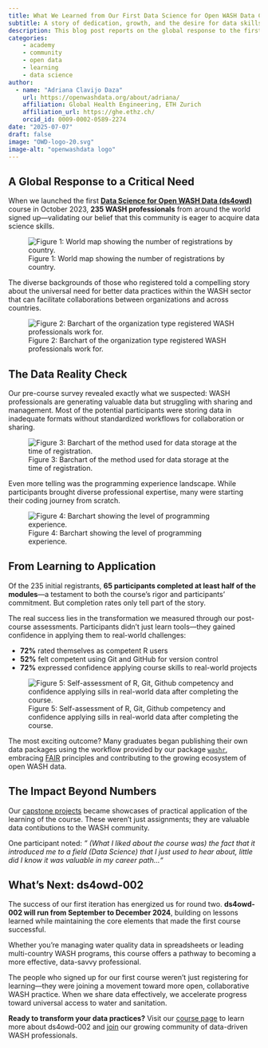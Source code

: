 ```yaml
---
title: What We Learned from Our First Data Science for Open WASH Data Course
subtitle: A story of dedication, growth, and the desire for data skills in the WASH community.
description: This blog post reports on the global response to the first Data Science for Open WASH Data (ds4owd) course launched in October 2023, which attracted WASH professionals worldwide. The post examines participants' backgrounds, data management challenges, and learning outcomes, while announcing the upcoming second iteration of the course running from September to December 2024.
categories:
    - academy
    - community
    - open data
    - learning
    - data science
author: 
  - name: "Adriana Clavijo Daza"
    url: https://openwashdata.org/about/adriana/
    affiliation: Global Health Engineering, ETH Zurich
    affiliation_url: https://ghe.ethz.ch/
    orcid_id: 0009-0002-0589-2274
date: "2025-07-07"
draft: false
image: "OWD-logo-20.svg"
image-alt: "openwashdata logo"
---
```


## A Global Response to a Critical Need

When we launched the first [**Data Science for Open WASH Data (ds4owd)**](https://ds4owd-001.github.io/website/) course in October 2023, **235 WASH professionals** from around the world signed up—validating our belief that this community is eager to acquire data science skills.

![Figure 1: World map showing the number of registrations by country.](plot-countries-1.png)

The diverse backgrounds of those who registered told a compelling story about the universal need for better data practices within the WASH sector that can facilitate collaborations between organizations and across countries.

![Figure 2: Barchart of the organization type registered WASH professionals work for.](plot-organisation-1.png)

## The Data Reality Check

Our pre-course survey revealed exactly what we suspected: WASH professionals are generating valuable data but struggling with sharing and management. Most of the potential participants were storing data in inadequate formats without standardized workflows for collaboration or sharing.

![Figure 3: Barchart of the method used for data storage at the time of registration.](plot-storage-1.png)

Even more telling was the programming experience landscape. While participants brought diverse professional expertise, many were starting their coding journey from scratch.

![Figure 4: Barchart showing the level of programming experience.](plot-programming-experience-1.png)

## From Learning to Application

Of the 235 initial registrants, **65 participants completed at least half of the modules**—a testament to both the course's rigor and participants' commitment. But completion rates only tell part of the story.

The real success lies in the transformation we measured through our post-course assessments. Participants didn't just learn tools—they gained confidence in applying them to real-world challenges: 

- **72%** rated themselves as competent R users
- **52%** felt competent using Git and GitHub for version control
- **72%** expressed confidence applying course skills to real-world projects

![Figure 5: Self-assessment of R, Git, Github competency and confidence applying sills in real-world data after completing the course.](plot-post-1.png)

The most exciting outcome? Many graduates began publishing their own data packages using the workflow provided by our package [`washr`](https://global-health-engineering.github.io/ghedatapublishing/), embracing [FAIR](https://www.go-fair.org/fair-principles/) principles and contributing to the growing ecosystem of open WASH data.

## The Impact Beyond Numbers

Our [capstone projects](https://openwashdata.org/pages/academy/graduates/) became showcases of practical application of the learning of the course. These weren't just assignments; they are valuable data contibutions to the WASH community.

One participant noted: *" (What I liked about the course was) the fact that it introduced me to a field (Data Science) that I just used to hear about, little did I know it was valuable in my career path..."*

## What's Next: ds4owd-002

The success of our first iteration has energized us for round two. **ds4owd-002 will run from September to December 2024**, building on lessons learned while maintaining the core elements that made the first course successful.

Whether you're managing water quality data in spreadsheets or leading multi-country WASH programs, this course offers a pathway to becoming a more effective, data-savvy professional.

The people who signed up for our first course weren't just registering for learning—they were joining a movement toward more open, collaborative WASH practice. When we share data effectively, we accelerate progress toward universal access to water and sanitation.

**Ready to transform your data practices?** Visit our [course page](https://ds4owd-002.github.io/website/) to learn more about ds4owd-002 and [join](https://openwashdata.org/pages/get-started/) our growing community of data-driven WASH professionals.
